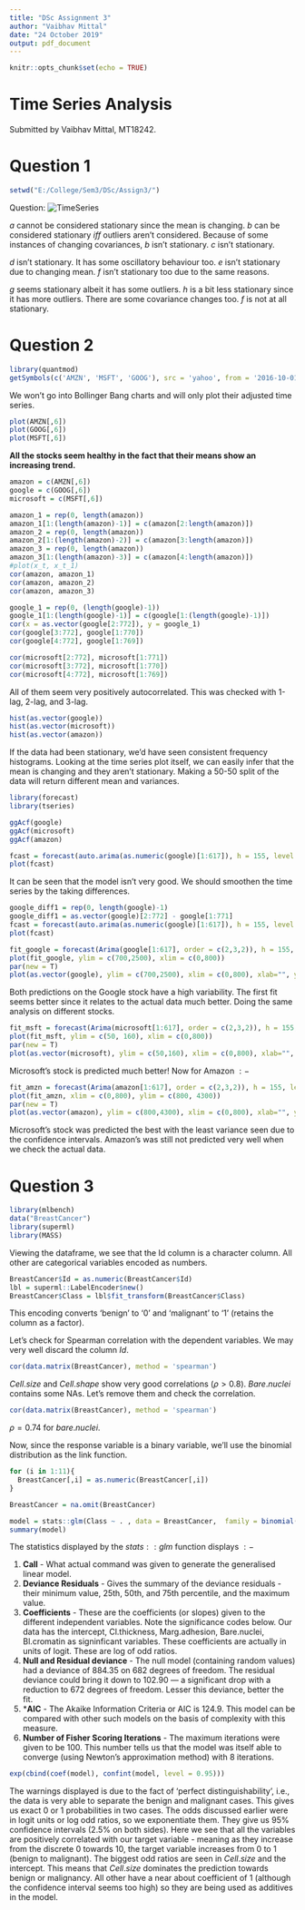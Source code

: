 ---
title: "DSc Assignment 3"
author: "Vaibhav Mittal"
date: "24 October 2019"
output: pdf_document
---

```{r setup, include=FALSE}
knitr::opts_chunk$set(echo = TRUE)
```

# Time Series Analysis

Submitted by Vaibhav Mittal, MT18242.

# Question 1
```{r}
setwd("E:/College/Sem3/DSc/Assign3/")
```
Question: ![TimeSeries](E:\\College\\Sem3\\DSc\\Assign3\\TimeSeriesQues.JPG)

$a$ cannot be considered stationary since the mean is changing. $b$ can be considered stationary $iff$ outliers aren't considered. Because of some instances of changing covariances, $b$ isn't stationary. $c$ isn't stationary.

$d$ isn't stationary. It has some oscillatory behaviour too. $e$ isn't stationary due to changing mean. $f$ isn't stationary too due to the same reasons.

$g$ seems stationary albeit it has some outliers. $h$ is a bit less stationary since it has more outliers. There are some covariance changes too. $f$ is not at all stationary.

# Question 2

```{r}
library(quantmod)
getSymbols(c('AMZN', 'MSFT', 'GOOG'), src = 'yahoo', from = '2016-10-01')

```

We won't go into Bollinger Bang charts and will only plot their adjusted time series.

```{r}
plot(AMZN[,6])
plot(GOOG[,6])
plot(MSFT[,6])
```

**All the stocks seem healthy in the fact that their means show an increasing trend.**  

```{r}
amazon = c(AMZN[,6])
google = c(GOOG[,6])
microsoft = c(MSFT[,6])

amazon_1 = rep(0, length(amazon))
amazon_1[1:(length(amazon)-1)] = c(amazon[2:length(amazon)])
amazon_2 = rep(0, length(amazon))
amazon_2[1:(length(amazon)-2)] = c(amazon[3:length(amazon)])
amazon_3 = rep(0, length(amazon))
amazon_3[1:(length(amazon)-3)] = c(amazon[4:length(amazon)])
#plot(x_t, x_t_1)
cor(amazon, amazon_1)
cor(amazon, amazon_2)
cor(amazon, amazon_3)

```

```{r}
google_1 = rep(0, (length(google)-1))
google_1[1:(length(google)-1)] = c(google[1:(length(google)-1)])
cor(x = as.vector(google[2:772]), y = google_1)
cor(google[3:772], google[1:770])
cor(google[4:772], google[1:769])
```

```{r}
cor(microsoft[2:772], microsoft[1:771])
cor(microsoft[3:772], microsoft[1:770])
cor(microsoft[4:772], microsoft[1:769])
```

All of them seem very positively autocorrelated. This was checked with 1-lag, 2-lag, and 3-lag.

```{r}
hist(as.vector(google))
hist(as.vector(microsoft))
hist(as.vector(amazon))
```

If the data had been stationary, we'd have seen consistent frequency histograms. Looking at the time series plot itself, we can easily infer that the mean is changing and they aren't stationary. Making a 50-50 split of the data will return different mean and variances.

```{r}
library(forecast)
library(tseries)

ggAcf(google)
ggAcf(microsoft)
ggAcf(amazon)

fcast = forecast(auto.arima(as.numeric(google)[1:617]), h = 155, level = c(95))
plot(fcast)
```

It can be seen that the model isn't very good. We should smoothen the time series by the taking differences.

```{r}
google_diff1 = rep(0, length(google)-1)
google_diff1 = as.vector(google)[2:772] - google[1:771]
fcast = forecast(auto.arima(as.numeric(google)[1:617]), h = 155, level = c(95))
plot(fcast)
```

```{r}
fit_google = forecast(Arima(google[1:617], order = c(2,3,2)), h = 155, level = c(50))
plot(fit_google, ylim = c(700,2500), xlim = c(0,800))
par(new = T)
plot(as.vector(google), ylim = c(700,2500), xlim = c(0,800), xlab="", ylab="", main="", col="red", type = "l")
```

Both predictions on the Google stock have a high variability. The first fit seems better since it relates to the actual data much better. Doing the same analysis on different stocks.

```{r}
fit_msft = forecast(Arima(microsoft[1:617], order = c(2,3,2)), h = 155, level = c(50))
plot(fit_msft, ylim = c(50, 160), xlim = c(0,800))
par(new = T)
plot(as.vector(microsoft), ylim = c(50,160), xlim = c(0,800), xlab="", ylab="", main="", col="red", type = "l")
```

Microsoft's stock is predicted much better! Now for Amazon $:-$

```{r}
fit_amzn = forecast(Arima(amazon[1:617], order = c(2,3,2)), h = 155, level = c(50))
plot(fit_amzn, xlim = c(0,800), ylim = c(800, 4300))
par(new = T)
plot(as.vector(amazon), ylim = c(800,4300), xlim = c(0,800), xlab="", ylab="", main="", col="red", type = "l")
```

Microsoft's stock was predicted the best with the least variance seen due to the confidence intervals. Amazon's was still not predicted very well when we check the actual data.

# Question 3

```{r}
library(mlbench)
data("BreastCancer")
library(superml)
library(MASS)
```

Viewing the dataframe, we see that the Id column is a character column. All other are categorical variables encoded as numbers. 

```{r}
BreastCancer$Id = as.numeric(BreastCancer$Id)
lbl = superml::LabelEncoder$new()
BreastCancer$Class = lbl$fit_transform(BreastCancer$Class)

```

This encoding converts 'benign' to '0' and 'malignant' to '1' (retains the column as a factor).

Let's check for Spearman correlation with the dependent variables. We may very well discard the column $Id$.

```{r}
cor(data.matrix(BreastCancer), method = 'spearman')
```

$Cell.size$ and $Cell.shape$ show very good correlations ($\rho > 0.8$). $Bare.nuclei$ contains some NAs. Let's remove them and check the correlation. 

```{r}
cor(data.matrix(BreastCancer), method = 'spearman')
```

$\rho = 0.74$ for $bare.nuclei$.

Now, since the response variable is a binary variable, we'll use the binomial distribution as the link function.

```{r}
for (i in 1:11){
  BreastCancer[,i] = as.numeric(BreastCancer[,i])
}

BreastCancer = na.omit(BreastCancer)

```

```{r}
model = stats::glm(Class ~ . , data = BreastCancer,  family = binomial(link = "logit"), control = list(maxit = 100))
summary(model)
```

The statistics displayed by the $stats::glm$ function displays $:-$

1. **Call** - What actual command was given to generate the generalised linear model.
2. **Deviance Residuals** - Gives the summary of the deviance residuals - their minimum value, 25th, 50th, and 75th percentile, and the maximum value.
3. **Coefficients** - These are the coefficients (or slopes) given to the different independent variables. Note the significance codes below. Our data has the intercept, Cl.thickness, Marg.adhesion, Bare.nuclei, Bl.cromatin as signinficant variables. These coefficients are actually in units of logit. These are log of odd ratios. 
4. **Null and Residual deviance** - The null model (containing random values) had a deviance of $884.35$ on $682$ degrees of freedom. The residual deviance could bring it down to $102.90$ --- a significant drop with a reduction to $672$ degrees of freedom. Lesser this deviance, better the fit.
5. ***AIC** - The Akaike Information Criteria or AIC is $124.9$. This model can be compared with other such models on the basis of complexity with this measure.
6. **Number of Fisher Scoring Iterations** - The maximum iterations were given to be $100$. This number tells us that the model was itself able to converge (using Newton's approximation method) with $8$ iterations.


```{r}
exp(cbind(coef(model), confint(model, level = 0.95)))
```

The warnings displayed is due to the fact of 'perfect distinguishability', i.e., the data is very able to separate the benign and malignant cases. This gives us exact 0 or 1 probabilities in two cases. The odds discussed earlier were in logit units or log odd ratios, so we exponentiate them. They give us $95\%$ confidence intervals ($2.5\%$ on both sides). Here we see that all the variables are positively correlated with our target variable - meaning as they increase from the discrete $0$ towards $10$, the target variable increases from $0$ to $1$ (benign to malignant). The biggest odd ratios are seen in $Cell.size$ and the intercept. This means that $Cell.size$ dominates the prediction towards benign or malignancy. All other have a near about coefficient of $1$ (although the confidence interval seems too high) so they are being used as additives in the model.

